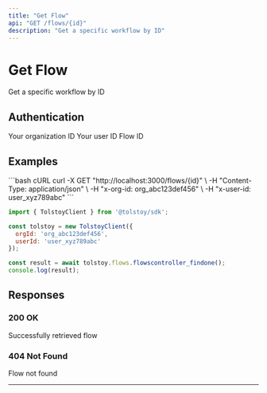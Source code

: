 ```yaml
---
title: "Get Flow"
api: "GET /flows/{id}"
description: "Get a specific workflow by ID"
---
```


# Get Flow

Get a specific workflow by ID

## Authentication

<ParamField header="x-org-id" type="string" required>
  Your organization ID
</ParamField>

<ParamField header="x-user-id" type="string" required>
  Your user ID
</ParamField>

<ParamField path="id" type="string" required>
  Flow ID
</ParamField>



## Examples

<CodeGroup>
```bash cURL
curl -X GET "http://localhost:3000/flows/{id}" \
  -H "Content-Type: application/json" \
  -H "x-org-id: org_abc123def456" \
  -H "x-user-id: user_xyz789abc"
```

```javascript JavaScript SDK
import { TolstoyClient } from '@tolstoy/sdk';

const tolstoy = new TolstoyClient({
  orgId: 'org_abc123def456',
  userId: 'user_xyz789abc'
});

const result = await tolstoy.flows.flowscontroller_findone();
console.log(result);
```
</CodeGroup>

## Responses

### 200 OK

Successfully retrieved flow

### 404 Not Found

Flow not found

---

<Snippet file="api-footer.mdx" />
